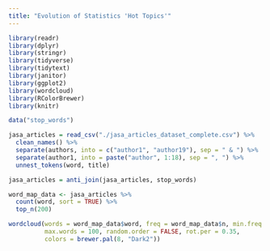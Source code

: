 ```yaml
---
title: "Evolution of Statistics 'Hot Topics'"
---
```


```r
library(readr)
library(dplyr)
library(stringr)
library(tidyverse)
library(tidytext)
library(janitor)
library(ggplot2)
library(wordcloud)
library(RColorBrewer)
library(knitr)

data("stop_words")

jasa_articles = read_csv("./jasa_articles_dataset_complete.csv") %>%
  clean_names() %>% 
  separate(authors, into = c("author1", "author19"), sep = " & ") %>% 
  separate(author1, into = paste("author", 1:18), sep = ", ") %>% 
  unnest_tokens(word, title)

jasa_articles = anti_join(jasa_articles, stop_words)
```

```r
word_map_data <- jasa_articles %>% 
  count(word, sort = TRUE) %>%
  top_n(200)
```

```r
wordcloud(words = word_map_data$word, freq = word_map_data$n, min.freq = 50,
          max.words = 100, random.order = FALSE, rot.per = 0.35, 
          colors = brewer.pal(8, "Dark2"))
```

